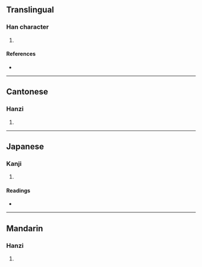 {{character info/new}}
==Translingual==

===Han character===
{{Han char|rn=76|rad=欠|as=10|sn=14|four=27382|canj=HFNO|ids=⿰烏欠}}

# {{defn|Han|sort=欠10}}

====References====
* {{Han ref|kx=0571.100|dkj=16168|dj=0959.070|hdz=32148.060|uh=6B4D|ud=27469|bh=E264|bd=57956}}

----

==Cantonese==

===Hanzi===
{{yue-hanzi|jyut=[[wu1]]|y=wu1}}

# {{defn|lang=yue|sort=欠10}}

----

==Japanese==

===Kanji===
{{ja-kanji|grade=|rs=欠10}}

# {{defn|lang=ja|sort=欠10}}

====Readings====
* {{ja-readings|on=[[お]] (o), [[う]] (u), [[おう]] (ō)|kun=[[はく]] (haku)}}

----

==Mandarin==

===Hanzi===
{{cmn-hanzi|pin=[[wū]] ([[wu1]])|wg=wu<sup>1</sup>}}

# {{defn|lang=cmn|sort=欠10}}